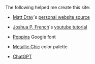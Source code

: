 The following helped me create this site:


* [Matt Dray](https://matt-dray.com)´s [personal website source](https://github.com/matt-dray/personal-site)


* [Joshua P. French](https://jfrench.github.io/)´s [youtube tutorial](https://www.youtube.com/watch?v=e9qCS8ODs4o&list=PLkrJrLs7xfbXcEKhTCKRSr2VXH4yiBeXo&index=1)


* [Poppins](https://fonts.google.com/specimen/Poppins) Google font

* [Metallic Chic](https://www.color-hex.com/color-palette/1044630) color palette


* [ChatGPT](https://chatgpt.com)